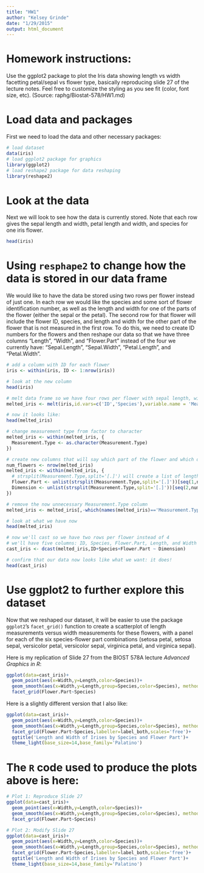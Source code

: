 ```yaml
---
title: "HW1"
author: "Kelsey Grinde"
date: "1/29/2015"
output: html_document
---
```


# Homework instructions: 
Use the ggplot2 package to plot the Iris data showing length vs width facetting petal/sepal vs flower type, basically reproducing slide 27 of the lecture notes. Feel free to customize the styling as you see fit (color, font size, etc). (Source: raphg/Biostat-578/HW1.md)

# Load data and packages
First we need to load the data and other necessary packages:

```r
# load dataset
data(iris)
# load ggplot2 package for graphics
library(ggplot2)
# load reshape2 package for data reshaping
library(reshape2)
```

# Look at the data
Next we will look to see how the data is currently stored. Note that each row gives the sepal length and width, petal length and width, and species for one iris flower. 

```r
head(iris)
```

# Using `resphape2` to change how the data is stored in our data frame
We would like to have the data be stored using two rows per flower instead of just one. In each row we would like the species and some sort of flower identification number, as well as the length and width for one of the parts of the flower (either the sepal or the petal). The second row for that flower will include the flower ID, species, and length and width for the other part of the flower that is not measured in the first row. To do this, we need to create ID numbers for the flowers and then reshape our data so that we have three columns "Length", "Width", and "Flower.Part" instead of the four we currently have: "Sepal.Length", "Sepal.Width", "Petal.Length", and "Petal.Width". 

```r
# add a column with ID for each flower
iris <- within(iris, ID <- 1:nrow(iris))

# look at the new column
head(iris)

# melt data frame so we have four rows per flower with sepal length, width, petal length, width
melted_iris <- melt(iris,id.vars=c('ID','Species'),variable.name = 'Measurement.Type')

# now it looks like:
head(melted_iris)

# change measurement type from factor to character
melted_iris <- within(melted_iris, {
  Measurement.Type <- as.character(Measurement.Type)
})

# create new columns that will say which part of the flower and which dimension is being measured. To do this we need to split the character "Sepal.Length", for example, at the middle "." which will return two parts: "Sepal" and "Length". We'll repeat this splitting process for each flower ID number and then store the flower parts ("Sepal","Petal") in a new column called "Flower.Part" and the dimension of measurement ("Width","Length") in a new column called "Dimension".
num_flowers <- nrow(melted_iris)
melted_iris <- within(melted_iris, {
  # strsplit(Measurement.Type,split='[.]') will create a list of length nrow(melted_iris), where each item in the list contains two elements: flower part and dimension. We'll store the flower parts in Flower.Part and dimensions in Dimension
  Flower.Part <- unlist(strsplit(Measurement.Type,split='[.]'))[seq(1,num_flowers*2,2)]
  Dimension <- unlist(strsplit(Measurement.Type,split='[.]'))[seq(2,num_flowers*2,2)]
})

# remove the now unnecessary Measurement.Type column
melted_iris <- melted_iris[,-which(names(melted_iris)=='Measurement.Type')]

# look at what we have now
head(melted_iris)

# now we'll cast so we have two rows per flower instead of 4
# we'll have five columns: ID, Species, Flower.Part, Length, and Width
cast_iris <- dcast(melted_iris,ID+Species+Flower.Part ~ Dimension)

# confirm that our data now looks like what we want: it does!
head(cast_iris)
```

# Use ggplot2 to further explore this dataset
Now that we reshaped our dataset, it will be easier to use the package `ggplot2`'s `facet_grid()` function to create a scatterplot of length measurements versus width measurements for these flowers, with a panel for each of the six species-flower part combinations (setosa petal, setosa sepal, versicolor petal, versicolor sepal, virginica petal, and virginica sepal).

Here is my replication of Slide 27 from the BIOST 578A lecture *Advanced Graphics in R*:

```r
ggplot(data=cast_iris)+
  geom_point(aes(x=Width,y=Length,color=Species))+
  geom_smooth(aes(x=Width,y=Length,group=Species,color=Species), method="lm")+
  facet_grid(Flower.Part~Species)
```

Here is a slightly different version that I also like:

```r
ggplot(data=cast_iris)+
  geom_point(aes(x=Width,y=Length,color=Species))+
  geom_smooth(aes(x=Width,y=Length,group=Species,color=Species), method="lm")+
  facet_grid(Flower.Part~Species,labeller=label_both,scales='free')+
  ggtitle('Length and Width of Irises by Species and Flower Part')+
  theme_light(base_size=14,base_family='Palatino')
```

# The `R` code used to produce the plots above is here:
```r
# Plot 1: Reproduce Slide 27
ggplot(data=cast_iris)+
  geom_point(aes(x=Width,y=Length,color=Species))+
  geom_smooth(aes(x=Width,y=Length,group=Species,color=Species), method="lm")+
  facet_grid(Flower.Part~Species)

# Plot 2: Modify Slide 27
ggplot(data=cast_iris)+
  geom_point(aes(x=Width,y=Length,color=Species))+
  geom_smooth(aes(x=Width,y=Length,group=Species,color=Species), method="lm")+
  facet_grid(Flower.Part~Species,labeller=label_both,scales='free')+
  ggtitle('Length and Width of Irises by Species and Flower Part')+
  theme_light(base_size=14,base_family='Palatino')
```
